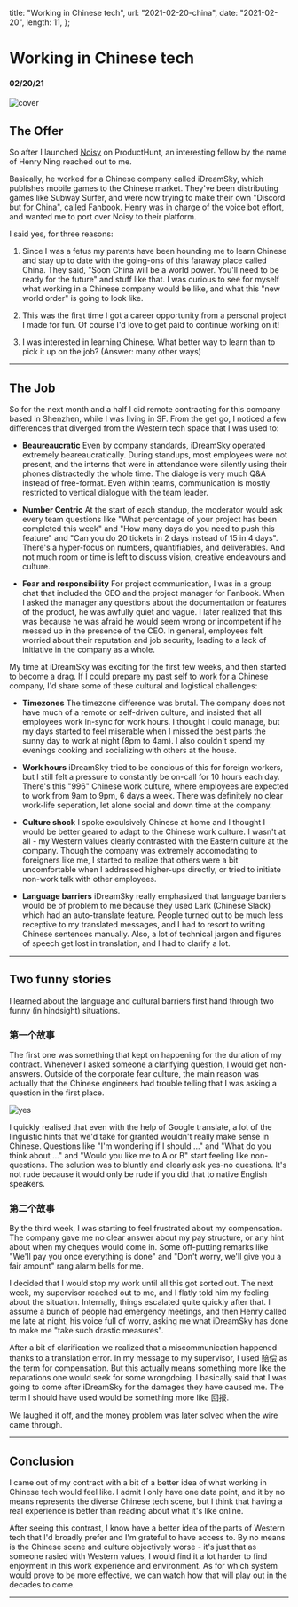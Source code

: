   title: "Working in Chinese tech",
  url: "2021-02-20-china",
  date: "2021-02-20",
  length: 11,
};

# Working in Chinese tech

#### 02/20/21

![cover](/images/2021-02-20-china/cover.jpg)

## The Offer

So after I launched [Noisy](/projects/noisy) on ProductHunt, an interesting fellow by the name of Henry Ning reached out to me.

Basically, he worked for a Chinese company called iDreamSky, which publishes mobile games to the Chinese market. They've been distributing games like Subway Surfer, and were now trying to make their own "Discord but for China", called Fanbook. Henry was in charge of the voice bot effort, and wanted me to port over Noisy to their platform.

I said yes, for three reasons:

1. Since I was a fetus my parents have been hounding me to learn Chinese and stay up to date with the going-ons of this faraway place called China. They said, "Soon China will be a world power. You'll need to be ready for the future" and stuff like that. I was curious to see for myself what working in a Chinese company would be like, and what this "new world order" is going to look like.

2. This was the first time I got a career opportunity from a personal project I made for fun. Of course I'd love to get paid to continue working on it!

3. I was interested in learning Chinese. What better way to learn than to pick it up on the job? (Answer: many other ways)

---

## The Job

So for the next month and a half I did remote contracting for this company based in Shenzhen, while I was living in SF. From the get go, I noticed a few differences that diverged from the Western tech space that I was used to:

- **Beaureaucratic** Even by company standards, iDreamSky operated extremely beareaucratically. During standups, most employees were not present, and the interns that were in attendance were silently using their phones distractedly the whole time. The dialoge is very much Q&A instead of free-format. Even within teams, communication is mostly restricted to vertical dialogue with the team leader.

- **Number Centric** At the start of each standup, the moderator would ask every team questions like "What percentage of your project has been completed this week" and "How many days do you need to push this feature" and "Can you do 20 tickets in 2 days instead of 15 in 4 days". There's a hyper-focus on numbers, quantifiables, and deliverables. And not much room or time is left to discuss vision, creative endeavours and culture.

- **Fear and responsibility** For project communication, I was in a group chat that included the CEO and the project manager for Fanbook. When I asked the manager any questions about the documentation or features of the product, he was awfully quiet and vague. I later realized that this was because he was afraid he would seem wrong or incompetent if he messed up in the presence of the CEO. In general, employees felt worried about their reputation and job security, leading to a lack of initiative in the company as a whole.

My time at iDreamSky was exciting for the first few weeks, and then started to become a drag. If I could prepare my past self to work for a Chinese company, I'd share some of these cultural and logistical challenges:

- **Timezones** The timezone difference was brutal. The company does not have much of a remote or self-driven culture, and insisted that all employees work in-sync for work hours. I thought I could manage, but my days started to feel miserable when I missed the best parts the sunny day to work at night (8pm to 4am). I also couldn't spend my evenings cooking and socializing with others at the house.

- **Work hours** iDreamSky tried to be concious of this for foreign workers, but I still felt a pressure to constantly be on-call for 10 hours each day. There's this "996" Chinese work culture, where employees are expected to work from 9am to 9pm, 6 days a week. There was definitely no clear work-life seperation, let alone social and down time at the company.

- **Culture shock** I spoke exculsively Chinese at home and I thought I would be better geared to adapt to the Chinese work culture. I wasn't at all - my Western values clearly contrasted with the Eastern culture at the company. Though the company was extremely accomodating to foreigners like me, I started to realize that others were a bit uncomfortable when I addressed higher-ups directly, or tried to initiate non-work talk with other employees.

- **Language barriers** iDreamSky really emphasized that language barriers would be of problem to me because they used Lark (Chinese Slack) which had an auto-translate feature. People turned out to be much less receptive to my translated messages, and I had to resort to writing Chinese sentences manually. Also, a lot of technical jargon and figures of speech get lost in translation, and I had to clarify a lot.

---

## Two funny stories

I learned about the language and cultural barriers first hand through two funny (in hindsight) situations.

### 第一个故事

The first one was something that kept on happening for the duration of my contract. Whenever I asked someone a clarifying question, I would get non-answers. Outside of the corporate fear culture, the main reason was actually that the Chinese engineers had trouble telling that I was asking a question in the first place.

![yes](/images/2021-02-20-china/yes.png)

I quickly realised that even with the help of Google translate, a lot of the linguistic hints that we'd take for granted wouldn't really make sense in Chinese. Questions like "I'm wondering if I should ..." and "What do you think about ..." and "Would you like me to A or B" start feeling like non-questions. The solution was to bluntly and clearly ask yes-no questions. It's not rude because it would only be rude if you did that to native English speakers.

### 第二个故事

By the third week, I was starting to feel frustrated about my compensation. The company gave me no clear answer about my pay structure, or any hint about when my cheques would come in. Some off-putting remarks like "We'll pay you once everything is done" and "Don't worry, we'll give you a fair amount" rang alarm bells for me.

I decided that I would stop my work until all this got sorted out. The next week, my supervisor reached out to me, and I flatly told him my feeling about the situation. Internally, things escalated quite quickly after that. I assume a bunch of people had emergency meetings, and then Henry called me late at night, his voice full of worry, asking me what iDreamSky has done to make me "take such drastic measures".

After a bit of clarification we realized that a miscommunication happened thanks to a translation error. In my message to my supervisor, I used 赔偿 as the term for compensation. But this actually means something more like the reparations one would seek for some wrongdoing. I basically said that I was going to come after iDreamSky for the damages they have caused me. The term I should have used would be something more like 回报.

We laughed it off, and the money problem was later solved when the wire came through.

---

## Conclusion

I came out of my contract with a bit of a better idea of what working in Chinese tech would feel like. I admit I only have one data point, and it by no means represents the diverse Chinese tech scene, but I think that having a real experience is better than reading about what it's like online.

After seeing this contrast, I know have a better idea of the parts of Western tech that I'd broadly prefer and I'm grateful to have access to. By no means is the Chinese scene and culture objectively worse - it's just that as someone rasied with Western values, I would find it a lot harder to find enjoyment in this work experience and environment. As for which system would prove to be more effective, we can watch how that will play out in the decades to come.

---
